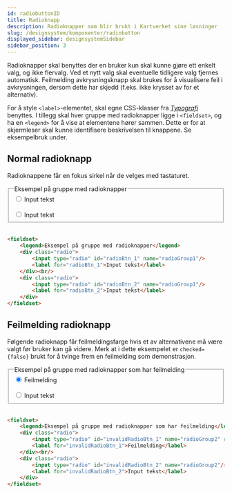 ```yaml
---
id: radiobuttonID
title: Radioknapp
description: Radioknapper som blir brukt i Kartverket sine løsninger
slug: /designsystem/komponenter/radiobutton
displayed_sidebar: designsystemSidebar
sidebar_position: 3
---
```

 Radioknapper skal benyttes der en bruker kun skal kunne gjøre ett enkelt valg, og ikke flervalg. Ved et nytt valg skal eventuelle tidligere valg fjernes automatisk. Feilmelding avkrysningsknapp skal brukes for å visualisere feil i avkrysningen, dersom dette har skjedd (f.eks. ikke krysset av for et alternativ).
 
For å style <code><label\></code>-elementet, skal egne CSS-klasser fra
[_Typografi_](../designTokens/typography.md#label)
benyttes. I tillegg skal hver gruppe med radioknapper ligge i <code><fieldset\></code>, og ha en <code><legend\></code> for å vise at elementene hører sammen. Dette er for at skjermleser skal kunne identifisere beskrivelsen til knappene. Se eksempelbruk under.

## Normal radioknapp

Radioknappene får en fokus sirkel når de velges med tastaturet.

<fieldset>
    <legend>Eksempel på gruppe med radioknapper</legend>
    <div class="radio">
        <input type="radio" id="radioBtn_1" name="radioGroup1"/>
        <label for="radioBtn_1">Input tekst</label>
    </div><br/>
    <div class="radio">
        <input type="radio" id="radioBtn_2" name="radioGroup1"/>
        <label for="radioBtn_2">Input tekst</label>
    </div>
</fieldset>

<br/>


```markdown
<fieldset>
    <legend>Eksempel på gruppe med radioknapper</legend>
    <div class="radio">
        <input type="radio" id="radioBtn_1" name="radioGroup1"/>
        <label for="radioBtn_1">Input tekst</label>
    </div><br/>
    <div class="radio">
        <input type="radio" id="radioBtn_2" name="radioGroup1"/>
        <label for="radioBtn_2">Input tekst</label>
    </div>
</fieldset>
```

## Feilmelding radioknapp

Følgende radioknapp får feilmeldingsfarge hvis et av alternativene må være valgt før bruker kan gå videre. Merk at i dette eksempelet er <code>checked={false}</code> brukt for å tvinge frem en feilmelding som demonstrasjon.

<fieldset>
    <legend>Eksempel på gruppe med radioknapper som har feilmelding</legend>
    <div class="radio">
        <input type="radio" id="invalidRadioBtn_1" name="radioGroup2" required checked={false}/>
        <label for="invalidRadioBtn_1">Feilmelding</label>
    </div><br/>
    <div class="radio">
        <input type="radio" id="invalidRadioBtn_2" name="radioGroup2"/>
        <label for="invalidRadioBtn_2">Input tekst</label>
    </div>
</fieldset>
<br/>

```markdown
<fieldset>
    <legend>Eksempel på gruppe med radioknapper som har feilmelding</legend>
    <div class="radio">
        <input type="radio" id="invalidRadioBtn_1" name="radioGroup2" required checked={false}/>
        <label for="invalidRadioBtn_1">Feilmelding</label>
    </div><br/>
    <div class="radio">
        <input type="radio" id="invalidRadioBtn_2" name="radioGroup2"/>
        <label for="invalidRadioBtn_2">Input tekst</label>
    </div>
</fieldset>
```